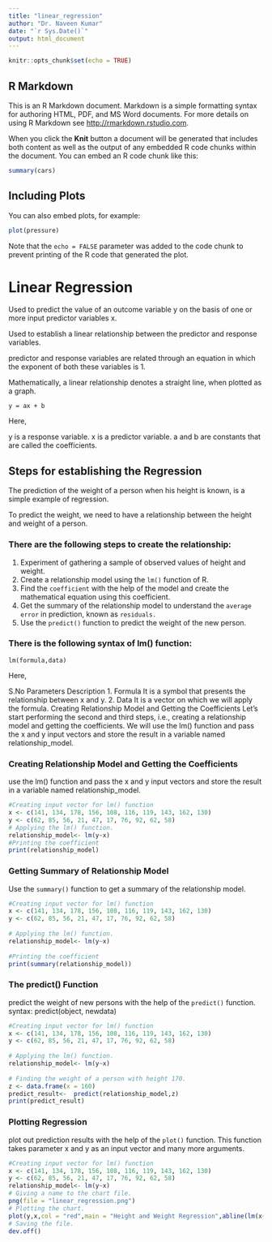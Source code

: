 ```yaml
---
title: "linear_regression"
author: "Dr. Naveen Kumar"
date: "`r Sys.Date()`"
output: html_document
---
```


```r
knitr::opts_chunk$set(echo = TRUE)
```

## R Markdown

This is an R Markdown document. Markdown is a simple formatting syntax for authoring HTML, PDF, and MS Word documents. For more details on using R Markdown see <http://rmarkdown.rstudio.com>.

When you click the **Knit** button a document will be generated that includes both content as well as the output of any embedded R code chunks within the document. You can embed an R code chunk like this:

```r
summary(cars)
```

## Including Plots

You can also embed plots, for example:

```r
plot(pressure)
```

Note that the `echo = FALSE` parameter was added to the code chunk to prevent printing of the R code that generated the plot.



# Linear Regression
Used to predict the value of an outcome variable y on the basis of one or more input predictor variables x. 

Used to establish a linear relationship between the predictor and response variables.

predictor and response variables are related through an equation in which the exponent of both these variables is 1. 

Mathematically, a linear relationship denotes a straight line, when plotted as a graph.


```
y = ax + b  
```

Here,

y is a response variable.
x is a predictor variable.
a and b are constants that are called the coefficients.

## Steps for establishing the Regression
The prediction of the weight of a person when his height is known, is a simple example of regression. 

To predict the weight, we need to have a relationship between the height and weight of a person.

### There are the following steps to create the relationship:

1. Experiment of gathering a sample of observed values of height and weight.
2. Create a relationship model using the `lm()` function of R.
3. Find the `coefficient` with the help of the model and create the mathematical equation using this coefficient.
4. Get the summary of the relationship model to understand the `average error` in prediction, known as `residuals.`
5. Use the `predict()` function to predict the weight of the new person.

### There is the following syntax of lm() function:

```
lm(formula,data)
```

Here,

S.No	Parameters	Description
1.	Formula	It is a symbol that presents the relationship between x and y.
2.	Data	It is a vector on which we will apply the formula.
Creating Relationship Model and Getting the Coefficients
Let's start performing the second and third steps, i.e., creating a relationship model and getting the coefficients. We will use the lm() function and pass the x and y input vectors and store the result in a variable named relationship_model.

### Creating Relationship Model and Getting the Coefficients
use the lm() function and pass the x and y input vectors and store the result in a variable named relationship_model.

```r
#Creating input vector for lm() function  
x <- c(141, 134, 178, 156, 108, 116, 119, 143, 162, 130)  
y <- c(62, 85, 56, 21, 47, 17, 76, 92, 62, 58)  
# Applying the lm() function.  
relationship_model<- lm(y~x)  
#Printing the coefficient   
print(relationship_model)  
```

### Getting Summary of Relationship Model
Use the `summary()` function to get a summary of the relationship model. 

```r
#Creating input vector for lm() function  
x <- c(141, 134, 178, 156, 108, 116, 119, 143, 162, 130)  
y <- c(62, 85, 56, 21, 47, 17, 76, 92, 62, 58)  
  
# Applying the lm() function.  
relationship_model<- lm(y~x)  
  
#Printing the coefficient   
print(summary(relationship_model))  
```
### The predict() Function
predict the weight of new persons with the help of the `predict()` function. 
syntax:
predict(object, newdata)  

```r
#Creating input vector for lm() function  
x <- c(141, 134, 178, 156, 108, 116, 119, 143, 162, 130)  
y <- c(62, 85, 56, 21, 47, 17, 76, 92, 62, 58)  
  
# Applying the lm() function.  
relationship_model<- lm(y~x)  
  
# Finding the weight of a person with height 170.  
z <- data.frame(x = 160)  
predict_result<-  predict(relationship_model,z)  
print(predict_result)  
```

### Plotting Regression
plot out prediction results with the help of the `plot()` function. This function takes parameter x and y as an input vector and many more arguments.

```r
#Creating input vector for lm() function  
x <- c(141, 134, 178, 156, 108, 116, 119, 143, 162, 130)  
y <- c(62, 85, 56, 21, 47, 17, 76, 92, 62, 58)  
relationship_model<- lm(y~x)  
# Giving a name to the chart file.  
png(file = "linear_regression.png")  
# Plotting the chart.  
plot(y,x,col = "red",main = "Height and Weight Regression",abline(lm(x~y)),cex = 1.3,pch = 16,xlab = "Weight in Kg",ylab = "Height in cm")  
# Saving the file.  
dev.off()  
```















